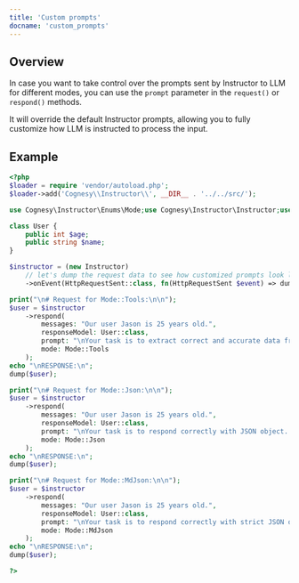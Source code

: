 ```yaml
---
title: 'Custom prompts'
docname: 'custom_prompts'
---
```


## Overview

In case you want to take control over the prompts sent by Instructor
to LLM for different modes, you can use the `prompt` parameter in the
`request()` or `respond()` methods.

It will override the default Instructor prompts, allowing you to fully
customize how LLM is instructed to process the input.

## Example

```php
<?php
$loader = require 'vendor/autoload.php';
$loader->add('Cognesy\\Instructor\\', __DIR__ . '../../src/');

use Cognesy\Instructor\Enums\Mode;use Cognesy\Instructor\Instructor;use Cognesy\LLM\Http\Events\HttpRequestSent;

class User {
    public int $age;
    public string $name;
}

$instructor = (new Instructor)
    // let's dump the request data to see how customized prompts look like in requests
    ->onEvent(HttpRequestSent::class, fn(HttpRequestSent $event) => dump($event));

print("\n# Request for Mode::Tools:\n\n");
$user = $instructor
    ->respond(
        messages: "Our user Jason is 25 years old.",
        responseModel: User::class,
        prompt: "\nYour task is to extract correct and accurate data from the messages using provided tools.\n",
        mode: Mode::Tools
    );
echo "\nRESPONSE:\n";
dump($user);

print("\n# Request for Mode::Json:\n\n");
$user = $instructor
    ->respond(
        messages: "Our user Jason is 25 years old.",
        responseModel: User::class,
        prompt: "\nYour task is to respond correctly with JSON object. Response must follow JSONSchema:\n<|json_schema|>\n",
        mode: Mode::Json
    );
echo "\nRESPONSE:\n";
dump($user);

print("\n# Request for Mode::MdJson:\n\n");
$user = $instructor
    ->respond(
        messages: "Our user Jason is 25 years old.",
        responseModel: User::class,
        prompt: "\nYour task is to respond correctly with strict JSON object containing extracted data within a ```json {} ``` codeblock. Object must validate against this JSONSchema:\n<|json_schema|>\n",
        mode: Mode::MdJson
    );
echo "\nRESPONSE:\n";
dump($user);

?>
```

